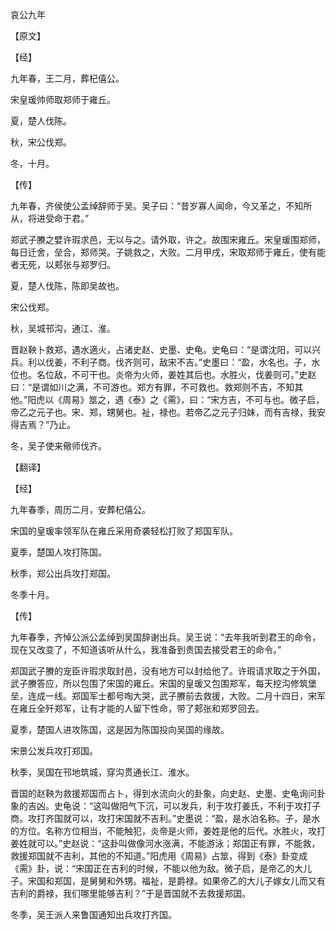 

哀公九年

【原文】

【经】

九年春，王二月，葬杞僖公。

宋皇瑗帅师取郑师于雍丘。

夏，楚人伐陈。

秋，宋公伐郑。

冬，十月。

【传】

九年春，齐侯使公孟绰辞师于吴。吴子曰：“昔岁寡人闻命，今又革之，不知所从，将进受命于君。”

郑武子賸之嬖许瑕求邑，无以与之。请外取，许之。故围宋雍丘。宋皇瑗围郑师，每日迁舍，垒合，郑师哭。子姚救之，大败。二月甲戌，宋取郑师于雍丘，使有能者无死，以郏张与郑罗归。

夏，楚人伐陈，陈即吴故也。

宋公伐郑。

秋，吴城邗沟，通江、淮。

晋赵鞅卜救郑，遇水適火，占诸史赵、史墨、史龟。史龟曰：“是谓沈阳，可以兴兵。利以伐姜，不利子商。伐齐则可，敌宋不吉。”史墨曰：“盈，水名也。子，水位也。名位敌，不可干也。炎帝为火师，姜姓其后也。水胜火，伐姜则可。”史赵曰：“是谓如川之满，不可游也。郑方有罪，不可救也。救郑则不吉，不知其他。”阳虎以《周易》筮之，遇《泰》之《需》，曰：“宋方吉，不可与也。微子启，帝乙之元子也。宋、郑，甥舅也。祉，禄也。若帝乙之元子归妹，而有吉禄，我安得吉焉？”乃止。

冬，吴子使来儆师伐齐。

【翻译】

【经】

九年春季，周历二月，安葬杞僖公。

宋国的皇瑗率领军队在雍丘采用奇袭轻松打败了郑国军队。

夏季，楚国人攻打陈国。

秋季，郑公出兵攻打郑国。

冬季十月。

【传】

九年春季，齐悼公派公孟绰到吴国辞谢出兵。吴王说：“去年我听到君王的命令，现在又改变了，不知道该听从什么，我准备到贵国去接受君王的命令。”

郑国武子賸的宠臣许瑕求取封邑，没有地方可以封给他了。许瑕请求取之于外国，武子賸答应，所以包围了宋国的雍丘。宋国的皇瑗又包围郑军，每天挖沟修筑堡垒，连成一线。郑国军士都号啕大哭，武子賸前去救援，大败。二月十四日，宋军在雍丘全歼郑军，让有才能的人留下性命，带了郏张和郑罗回去。

夏季，楚国人进攻陈国，这是因为陈国投向吴国的缘故。

宋景公发兵攻打郑国。

秋季，吴国在邗地筑城，穿沟贯通长江、淮水。

晋国的赵鞅为救援郑国而占卜，得到水流向火的卦象，向史赵、史墨、史龟询问卦象的吉凶。史龟说：“这叫做阳气下沉，可以发兵，利于攻打姜氏，不利于攻打子商。攻打齐国就可以，攻打宋国就不吉利。”史墨说：“盈，是水泊名称。子，是水的方位。名称方位相当，不能触犯，炎帝是火师，姜姓是他的后代。水胜火，攻打姜姓就可以。”史赵说：“这卦叫做像河水涨满，不能游泳；郑国正有罪，不能救，救援郑国就不吉利，其他的不知道。”阳虎用《周易》占筮，得到《泰》卦变成《需》卦，说：“宋国正在吉利的时候，不能以他为敌。微子启，是帝乙的大儿子。宋国和郑国，是舅舅和外甥。福祉，是爵禄。如果帝乙的大儿子嫁女儿而又有吉利的爵禄，我们哪里能够吉利？”于是晋国就不去救援郑国。

冬季，吴王派人来鲁国通知出兵攻打齐国。

